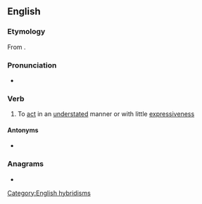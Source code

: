==English==

===Etymology===
From {{prefix|en|under|act}}.

===Pronunciation===
* {{rhymes|en|ækt|s=3}}

===Verb===
{{en-verb}}

# To [[act]] in an [[understated]] manner or with little [[expressiveness]]

====Antonyms====
* {{l|en|overact}}

===Anagrams===
* {{anagrams|en|a=acdenrtu|reducant|tranduce|uncarted|uncrated|unredact|untraced}}

[[Category:English hybridisms]]